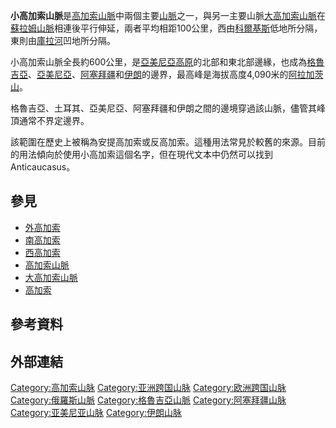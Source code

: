 {{Geobox|山脈
| name=小高加索山脈
| image=Arakatz001.jpg
| image_caption=位於[[亞美尼亞|亞美尼亞]]的[[阿拉加茨山|阿拉加茨山]]
| country={{flag|Russia}}|country1={{flag|Georgia}}|country2={{flag|Azerbaijan}}|country3={{flag|Armenia}}|country4={{flag|Iran}}|country5={{flag|NKR}}
| region_type=
| region=
| parent=[[高加索山脈|高加索山脈]]
| border=[[大高加索山脈|大高加索山脈]]
| length=600| length_orientation=
| width=| width_orientation=
| highest=[[阿拉加茨山|阿拉加茨山]]
| highest_elevation=4090
| highest_lat_d=|highest_lat_m=|highest_lat_s=|highest_lat_NS=N
| highest_long_d=|highest_long_m=|highest_long_s=|highest_long_EW=E
| geology= | period= | orogeny=
| map=Kaukasus.jpg
| map_caption=大高加索山脈（上）和小高加索山脈（下）
}}

'''小高加索山脈'''是[[高加索山脈|高加索山脈]]中兩個主要[[山脈|山脈]]之一，與另一主要山脈[[大高加索山脈|大高加索山脈]]在[[蘇拉姆山脈|蘇拉姆山脈]]相連後平行伸延，兩者平均相距100公里，西由[[科爾基斯|科爾基斯]]低地所分隔，東則由[[庫拉河|庫拉河]]凹地所分隔。

小高加索山脈全長約600公里，是[[亞美尼亞高原|亞美尼亞高原]]的北部和東北部邊緣，也成為[[格魯吉亞|格魯吉亞]]、[[亞美尼亞|亞美尼亞]]、[[阿塞拜疆|阿塞拜疆]]和[[伊朗|伊朗]]的邊界，最高峰是海拔高度4,090米的[[阿拉加茨山|阿拉加茨山]]。

格魯吉亞、土耳其、亞美尼亞、阿塞拜疆和伊朗之間的邊境穿過該山脈，儘管其峰頂通常不界定邊界。

該範圍在歷史上被稱為安提高加索或反高加索。這種用法常見於較舊的來源。目前的用法傾向於使用小高加索這個名字，但在現代文本中仍然可以找到Anticaucasus。

==參見==
*[[外高加索|外高加索]]
*[[南高加索|南高加索]]
*[[西高加索|西高加索]]
*[[高加索山脈|高加索山脈]]
*[[大高加索山脈|大高加索山脈]]
*[[高加索|高加索]]

== 參考資料 ==
{{reflist}}
== 外部連結 ==
{{Authority control}}
{{geo-stub}}
[[Category:高加索山脉|Category:高加索山脉]]
[[Category:亚洲跨国山脉|Category:亚洲跨国山脉]]
[[Category:欧洲跨国山脉|Category:欧洲跨国山脉]]
[[Category:俄羅斯山脈|Category:俄羅斯山脈]]
[[Category:格魯吉亞山脈|Category:格魯吉亞山脈]]
[[Category:阿塞拜疆山脉|Category:阿塞拜疆山脉]]
[[Category:亚美尼亚山脉|Category:亚美尼亚山脉]]
[[Category:伊朗山脉|Category:伊朗山脉]]